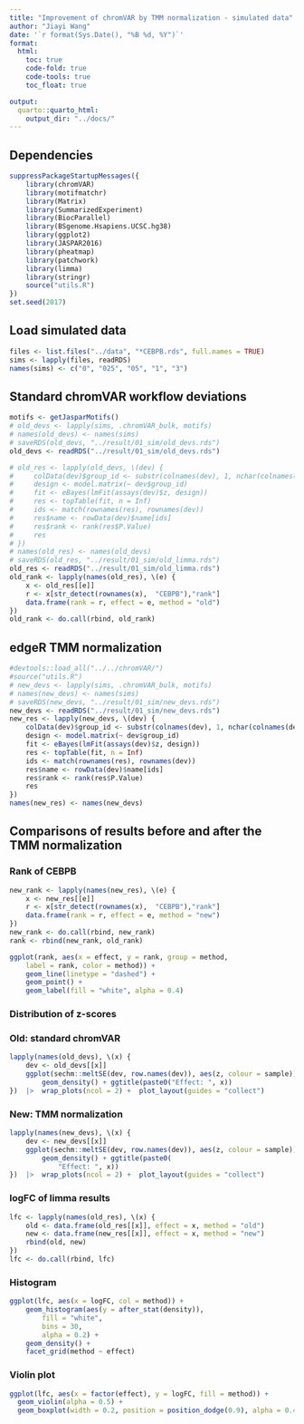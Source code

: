 ```yaml
---
title: "Improvement of chromVAR by TMM normalization - simulated data"
author: "Jiayi Wang"
date: '`r format(Sys.Date(), "%B %d, %Y")`'
format:
  html:
    toc: true
    code-fold: true
    code-tools: true
    toc_float: true

output:
  quarto::quarto_html:
    output_dir: "../docs/"
---
```


## Dependencies
```r
suppressPackageStartupMessages({
    library(chromVAR)
    library(motifmatchr)
    library(Matrix)
    library(SummarizedExperiment)
    library(BiocParallel)
    library(BSgenome.Hsapiens.UCSC.hg38)
    library(ggplot2)
    library(JASPAR2016)
    library(pheatmap)
    library(patchwork)
    library(limma)
    library(stringr)
    source("utils.R")
})
set.seed(2017)

```

## Load simulated data
```r
files <- list.files("../data", "*CEBPB.rds", full.names = TRUE)
sims <- lapply(files, readRDS)
names(sims) <- c("0", "025", "05", "1", "3")
```

## Standard chromVAR workflow deviations
```r
motifs <- getJasparMotifs()
# old_devs <- lapply(sims, .chromVAR_bulk, motifs)
# names(old_devs) <- names(sims)
# saveRDS(old_devs, "../result/01_sim/old_devs.rds")
old_devs <- readRDS("../result/01_sim/old_devs.rds")
```


```r
# old_res <- lapply(old_devs, \(dev) {
#     colData(dev)$group_id <- substr(colnames(dev), 1, nchar(colnames(dev)) - 5)
#     design <- model.matrix(~ dev$group_id)
#     fit <- eBayes(lmFit(assays(dev)$z, design))
#     res <- topTable(fit, n = Inf)
#     ids <- match(rownames(res), rownames(dev))
#     res$name <- rowData(dev)$name[ids]
#     res$rank <- rank(res$P.Value)
#     res
# })
# names(old_res) <- names(old_devs)
# saveRDS(old_res, "../result/01_sim/old_limma.rds")
old_res <- readRDS("../result/01_sim/old_limma.rds")
old_rank <- lapply(names(old_res), \(e) {
    x <- old_res[[e]]
    r <- x[str_detect(rownames(x),  "CEBPB"),"rank"]
    data.frame(rank = r, effect = e, method = "old")
}) 
old_rank <- do.call(rbind, old_rank)
```


## edgeR TMM normalization 
```r
#devtools::load_all("../../chromVAR/")
#source("utils.R")
# new_devs <- lapply(sims, .chromVAR_bulk, motifs)
# names(new_devs) <- names(sims)
# saveRDS(new_devs, "../result/01_sim/new_devs.rds")
new_devs <- readRDS("../result/01_sim/new_devs.rds")
new_res <- lapply(new_devs, \(dev) {
    colData(dev)$group_id <- substr(colnames(dev), 1, nchar(colnames(dev)) - 5)
    design <- model.matrix(~ dev$group_id)
    fit <- eBayes(lmFit(assays(dev)$z, design))
    res <- topTable(fit, n = Inf)
    ids <- match(rownames(res), rownames(dev))
    res$name <- rowData(dev)$name[ids]
    res$rank <- rank(res$P.Value)
    res
})
names(new_res) <- names(new_devs)
```

## Comparisons of results before and after the TMM normalization

### Rank of CEBPB
```r
new_rank <- lapply(names(new_res), \(e) {
    x <- new_res[[e]]
    r <- x[str_detect(rownames(x),  "CEBPB"),"rank"]
    data.frame(rank = r, effect = e, method = "new")
}) 
new_rank <- do.call(rbind, new_rank)
rank <- rbind(new_rank, old_rank)

ggplot(rank, aes(x = effect, y = rank, group = method, 
    label = rank, color = method)) +
    geom_line(linetype = "dashed") + 
    geom_point() + 
    geom_label(fill = "white", alpha = 0.4)
```

### Distribution of z-scores

::: {.panel-tabset}

### Old: standard chromVAR
```r
lapply(names(old_devs), \(x) {
    dev <- old_devs[[x]]
    ggplot(sechm::meltSE(dev, row.names(dev)), aes(z, colour = sample)) +
        geom_density() + ggtitle(paste0("Effect: ", x))
})  |>  wrap_plots(ncol = 2) +  plot_layout(guides = "collect")

```

### New: TMM normalization
```r
lapply(names(new_devs), \(x) {
    dev <- new_devs[[x]]
    ggplot(sechm::meltSE(dev, row.names(dev)), aes(z, colour = sample)) +
        geom_density() + ggtitle(paste0(
            "Effect: ", x))
})  |>  wrap_plots(ncol = 2) +  plot_layout(guides = "collect")

```

:::

### logFC of limma results

```r
lfc <- lapply(names(old_res), \(x) {
    old <- data.frame(old_res[[x]], effect = x, method = "old")
    new <- data.frame(new_res[[x]], effect = x, method = "new")
    rbind(old, new)
})
lfc <- do.call(rbind, lfc)
```

::: {.panel-tabset}
### Histogram
```r
ggplot(lfc, aes(x = logFC, col = method)) + 
    geom_histogram(aes(y = after_stat(density)),      
        fill = "white",
        bins = 30,
        alpha = 0.2) +
    geom_density() + 
    facet_grid(method ~ effect)
```

### Violin plot
```r
ggplot(lfc, aes(x = factor(effect), y = logFC, fill = method)) +
  geom_violin(alpha = 0.5) +
  geom_boxplot(width = 0.2, position = position_dodge(0.9), alpha = 0.4)
```

::: 
